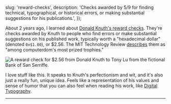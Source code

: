 


  slug: 'reward-checks',
  description: 'Checks awarded by 5/9 for finding technical, typographical, or historical errors, or making substantial suggestions for his publications.',
});

<BlogHeader slug="reward-checks" />

About 2 years ago, I learned about [Donald Knuth&apos;s reward checks](https://en.wikipedia.org/wiki/Knuth_reward_check).
They&apos;re checks awarded by Knuth to people who find errors or make substantial suggestions on his published work, typically worth a "hexadecimal dollar" (denoted `0x$1.00`), or \$2.56.
The MIT Technology Review [describes](https://www.technologyreview.com/1999/09/01/236540/rewriting-the-bible-in-0s-and-1s) them as "among computerdom&apos;s most prized trophies."

<Image
  className="border border-gray-6 rounded-xl bg-gray-2 overflow-hidden my-0"
  src="/static/blog/reward-checks/knuth-reward-check.webp"
  alt="A reward check for $2.56 from Donald Knuth to Tony Lu from the fictional Bank of San Serriffe."
  width={837}
  height={397}
/>

I love stuff like this.
It speaks to Knuth&apos;s perfectionism and wit, and it&apos;s also just a really fun, unique idea.
Feels like a representation of his values and sense of humor that you can also feel when reading his work, like [Digital Typography](https://www-cs-faculty.stanford.edu/~knuth/dt.html).

---

